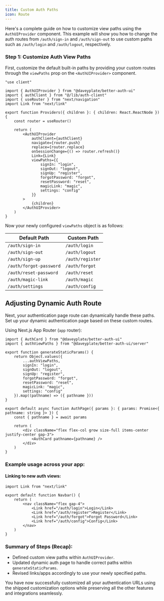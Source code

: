 ```yaml
---
title: Custom Auth Paths
icon: Route
---
```


Here's a complete guide on how to customize view paths using the `AuthUIProvider` component. This example will show you how to change the auth routes from `/auth/sign-in` and `/auth/sign-out` to use custom paths such as `/auth/login` and `/auth/logout`, respectively.

### Step 1: Customize Auth View Paths

First, customize the default built-in paths by providing your custom routes through the `viewPaths` prop on the `<AuthUIProvider>` component.

```tsx
"use client"

import { AuthUIProvider } from "@daveyplate/better-auth-ui"
import { authClient } from "@/lib/auth-client"
import { useRouter } from "next/navigation"
import Link from "next/link"

export function Providers({ children }: { children: React.ReactNode }) {
    const router = useRouter()

    return (
        <AuthUIProvider
            authClient={authClient}
            navigate={router.push}
            replace={router.replace}
            onSessionChange={() => router.refresh()}
            Link={Link}
            viewPaths={{
                signIn: "login",
                signOut: "logout",
                signUp: "register",
                forgotPassword: "forgot",
                resetPassword: "reset",
                magicLink: "magic",
                settings: "config"
            }}
        >
            {children}
        </AuthUIProvider>
    )
}
```

Now your newly configured `viewPaths` object is as follows:

| Default Path         | Custom Path          |
| -------------------- | -------------------- |
| `/auth/sign-in`      | `/auth/login`        |
| `/auth/sign-out`     | `/auth/logout` |
| `/auth/sign-up`      | `/auth/register`     |
| `/auth/forgot-password` | `/auth/forgot`    |
| `/auth/reset-password`  | `/auth/reset`     |
| `/auth/magic-link`     | `/auth/magic`     |
| `/auth/settings`     | `/auth/config`     |

## Adjusting Dynamic Auth Route

Next, your authentication page route can dynamically handle these paths. Set up your dynamic authentication page based on these custom routes.

Using Next.js App Router (`app` router):

```tsx
import { AuthCard } from "@daveyplate/better-auth-ui"
import { authViewPaths } from "@daveyplate/better-auth-ui/server"

export function generateStaticParams() {
    return Object.values({
        ...authViewPaths,
        signIn: "login",
        signOut: "logout",
        signUp: "register",
        forgotPassword: "forgot",
        resetPassword: "reset",
        magicLink: "magic",
        settings: "config"
    }).map((pathname) => ({ pathname }))
}

export default async function AuthPage({ params }: { params: Promise<{ pathname: string }> }) {
    const { pathname } = await params

    return (
        <div className="flex flex-col grow size-full items-center justify-center gap-3">
            <AuthCard pathname={pathname} />
        </div>
    )
}
```

### Example usage across your app:

#### Linking to new auth views:

```tsx
import Link from "next/link"

export default function Navbar() {
    return (
        <nav className="flex gap-4">
            <Link href="/auth/login">Login</Link>
            <Link href="/auth/register">Register</Link>
            <Link href="/auth/forgot">Forgot Password</Link>
            <Link href="/auth/config">Config</Link>
        </nav>
    )
}
```

### Summary of Steps (Recap):

- Defined custom view paths within `AuthUIProvider`.
- Updated dynamic auth page to handle correct paths within `generateStaticParams`.
- Revised links/apps accordingly to use your newly specified paths.

You have now successfully customized all your authentication URLs using the shipped customization options while preserving all the other features and integrations seamlessly.